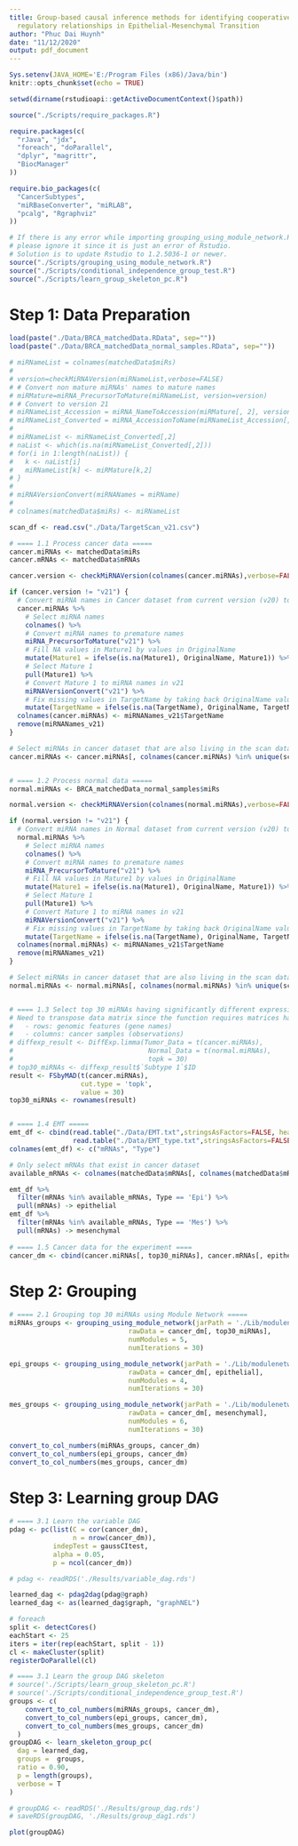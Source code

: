 ```yaml
---
title: Group-based causal inference methods for identifying cooperative microRNA-mRNA
  regulatory relationships in Epithelial-Mesenchymal Transition
author: "Phuc Dai Huynh"
date: "11/12/2020"
output: pdf_document
---
```


```r
Sys.setenv(JAVA_HOME='E:/Program Files (x86)/Java/bin')
knitr::opts_chunk$set(echo = TRUE)
```

```r
setwd(dirname(rstudioapi::getActiveDocumentContext()$path))

source("./Scripts/require_packages.R")

require.packages(c(
  "rJava", "jdx",
  "foreach", "doParallel",
  "dplyr", "magrittr",
  "BiocManager"
))

require.bio_packages(c(
  "CancerSubtypes",
  "miRBaseConverter", "miRLAB",
  "pcalg", "Rgraphviz"
))

# If there is any error while importing grouping_using_module_network.R, 
# please ignore it since it is just an error of Rstudio.
# Solution is to update Rstudio to 1.2.5036-1 or newer.
source("./Scripts/grouping_using_module_network.R")
source("./Scripts/conditional_independence_group_test.R")
source("./Scripts/learn_group_skeleton_pc.R")
```

# Step 1: Data Preparation
```r
load(paste("./Data/BRCA_matchedData.RData", sep=""))
load(paste("./Data/BRCA_matchedData_normal_samples.RData", sep=""))

# miRNameList = colnames(matchedData$miRs)
# 
# version=checkMiRNAVersion(miRNameList,verbose=FALSE)
# # Convert non mature miRNAs' names to mature names
# miRMature=miRNA_PrecursorToMature(miRNameList, version=version)
# # Convert to version 21
# miRNameList_Accession = miRNA_NameToAccession(miRMature[, 2], version=version)
# miRNameList_Converted = miRNA_AccessionToName(miRNameList_Accession[, 2], targetVersion = "v21")
# 
# miRNameList <- miRNameList_Converted[,2]
# naList <- which(is.na(miRNameList_Converted[,2]))
# for(i in 1:length(naList)) {
#   k <- naList[i]
#   miRNameList[k] <- miRMature[k,2]
# }
# 
# miRNAVersionConvert(miRNANames = miRName)
# 
# colnames(matchedData$miRs) <- miRNameList

scan_df <- read.csv("./Data/TargetScan_v21.csv")

# ==== 1.1 Process cancer data =====
cancer.miRNAs <- matchedData$miRs
cancer.mRNAs <- matchedData$mRNAs

cancer.version <- checkMiRNAVersion(colnames(cancer.miRNAs),verbose=FALSE)

if (cancer.version != "v21") {
  # Convert miRNA names in Cancer dataset from current version (v20) to v21
  cancer.miRNAs %>%
    # Select miRNA names
    colnames() %>%
    # Convert miRNA names to premature names
    miRNA_PrecursorToMature("v21") %>%
    # Fill NA values in Mature1 by values in OriginalName
    mutate(Mature1 = ifelse(is.na(Mature1), OriginalName, Mature1)) %>%
    # Select Mature 1
    pull(Mature1) %>%
    # Convert Mature 1 to miRNA names in v21
    miRNAVersionConvert("v21") %>%
    # Fix missing values in TargetName by taking back OriginalName values
    mutate(TargetName = ifelse(is.na(TargetName), OriginalName, TargetName)) -> miRNANames_v21
  colnames(cancer.miRNAs) <- miRNANames_v21$TargetName
  remove(miRNANames_v21)
}

# Select miRNAs in cancer dataset that are also living in the scan dataset
cancer.miRNAs <- cancer.miRNAs[, colnames(cancer.miRNAs) %in% unique(scan_df$miRNAName)]


# ==== 1.2 Process normal data =====
normal.miRNAs <- BRCA_matchedData_normal_samples$miRs

normal.version <- checkMiRNAVersion(colnames(normal.miRNAs),verbose=FALSE)

if (normal.version != "v21") {
  # Convert miRNA names in Normal dataset from current version (v20) to v21
  normal.miRNAs %>%
    # Select miRNA names
    colnames() %>%
    # Convert miRNA names to premature names
    miRNA_PrecursorToMature("v21") %>%
    # Fill NA values in Mature1 by values in OriginalName
    mutate(Mature1 = ifelse(is.na(Mature1), OriginalName, Mature1)) %>%
    # Select Mature 1
    pull(Mature1) %>%
    # Convert Mature 1 to miRNA names in v21
    miRNAVersionConvert("v21") %>%
    # Fix missing values in TargetName by taking back OriginalName values
    mutate(TargetName = ifelse(is.na(TargetName), OriginalName, TargetName)) -> miRNANames_v21
  colnames(normal.miRNAs) <- miRNANames_v21$TargetName
  remove(miRNANames_v21)
}

# Select miRNAs in cancer dataset that are also living in the scan dataset
normal.miRNAs <- normal.miRNAs[, colnames(normal.miRNAs) %in% unique(scan_df$miRNAName)]


# ==== 1.3 Select top 30 miRNAs having significantly different expression =====
# Need to transpose data matrix since the function requires matrices having:
#   - rows: genomic features (gene names)
#   - columns: cancer samples (observations)
# diffexp_result <- DiffExp.limma(Tumor_Data = t(cancer.miRNAs), 
#                                  Normal_Data = t(normal.miRNAs), 
#                                  topk = 30)
# top30_miRNAs <- diffexp_result$`Subtype 1`$ID
result <- FSbyMAD(t(cancer.miRNAs),
                  cut.type = 'topk',
                  value = 30)
top30_miRNAs <- rownames(result)


# ==== 1.4 EMT =====
emt_df <- cbind(read.table("./Data/EMT.txt",stringsAsFactors=FALSE, header = FALSE),
                read.table("./Data/EMT_type.txt",stringsAsFactors=FALSE, header = FALSE))
colnames(emt_df) <- c("mRNAs", "Type")

# Only select mRNAs that exist in cancer dataset
available_mRNAs <- colnames(matchedData$mRNAs[, colnames(matchedData$mRNAs) %in% emt_df$mRNAs])

emt_df %>%
  filter(mRNAs %in% available_mRNAs, Type == 'Epi') %>%
  pull(mRNAs) -> epithelial
emt_df %>%
  filter(mRNAs %in% available_mRNAs, Type == 'Mes') %>%
  pull(mRNAs) -> mesenchymal
  
# ==== 1.5 Cancer data for the experiment ====
cancer_dm <- cbind(cancer.miRNAs[, top30_miRNAs], cancer.mRNAs[, epithelial], cancer.mRNAs[, mesenchymal])
```

# Step 2: Grouping
```r
# ==== 2.1 Grouping top 30 miRNAs using Module Network =====
miRNAs_groups <- grouping_using_module_network(jarPath = './Lib/modulenetwork/module.jar', 
                              rawData = cancer_dm[, top30_miRNAs],
                              numModules = 5,
                              numIterations = 30)

epi_groups <- grouping_using_module_network(jarPath = './Lib/modulenetwork/module.jar', 
                              rawData = cancer_dm[, epithelial],
                              numModules = 4,
                              numIterations = 30)

mes_groups <- grouping_using_module_network(jarPath = './Lib/modulenetwork/module.jar', 
                              rawData = cancer_dm[, mesenchymal],
                              numModules = 6,
                              numIterations = 30)

convert_to_col_numbers(miRNAs_groups, cancer_dm)
convert_to_col_numbers(epi_groups, cancer_dm)
convert_to_col_numbers(mes_groups, cancer_dm)
```

# Step 3: Learning group DAG
```r

# ==== 3.1 Learn the variable DAG
pdag <- pc(list(C = cor(cancer_dm), 
                n = nrow(cancer_dm)),
           indepTest = gaussCItest,
           alpha = 0.05,
           p = ncol(cancer_dm))

# pdag <- readRDS('./Results/variable_dag.rds')

learned_dag <- pdag2dag(pdag@graph)
learned_dag <- as(learned_dag$graph, "graphNEL")

# foreach
split <- detectCores()
eachStart <- 25
iters = iter(rep(eachStart, split - 1))
cl <- makeCluster(split)
registerDoParallel(cl)

# ==== 3.1 Learn the group DAG skeleton
# source('./Scripts/learn_group_skeleton_pc.R')
# source('./Scripts/conditional_independence_group_test.R')
groups <- c(
    convert_to_col_numbers(miRNAs_groups, cancer_dm),
    convert_to_col_numbers(epi_groups, cancer_dm),
    convert_to_col_numbers(mes_groups, cancer_dm)
  )
groupDAG <- learn_skeleton_group_pc(
  dag = learned_dag,
  groups =  groups,
  ratio = 0.90,
  p = length(groups),
  verbose = T
)

# groupDAG <- readRDS('./Results/group_dag.rds')
# saveRDS(groupDAG, './Results/group_dag1.rds')

plot(groupDAG)
```

































